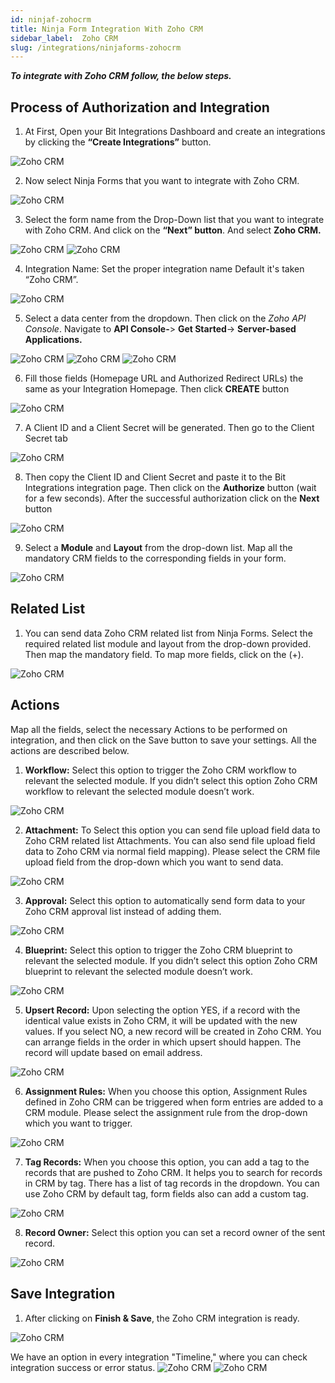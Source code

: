 ```yaml
---
id: ninjaf-zohocrm
title: Ninja Form Integration With Zoho CRM
sidebar_label:  Zoho CRM
slug: /integrations/ninjaforms-zohocrm
---
```



***To integrate with Zoho CRM follow, the below steps.***


## Process of Authorization and Integration
1.	At First, Open your Bit Integrations Dashboard and create an integrations by clicking the **“Create Integrations”** button.
 <Image src="zoho-crm/_create-integration" alt="Zoho CRM" w="1020" h="350" />


2. Now select Ninja Forms that you want to integrate with Zoho CRM.
 <Image src="zoho-crm/_select-contact-form-7" alt="Zoho CRM" w="1020" h="350" />

3.	Select the form name from the Drop-Down list that you want to integrate with Zoho CRM. And click on the **“Next” button**. And select **Zoho CRM.**
 <Image src="zoho-crm/_ninja-form" alt="Zoho CRM" w="1020" h="350" />
 <Image src="zoho-crm/_select-zoho-crm" alt="Zoho CRM" w="1020" h="350" />

4.	Integration Name: Set the proper integration name Default it's taken “Zoho CRM”.
 <Image src="zoho-crm/_integration-name" alt="Zoho CRM" w="1020" h="350" />

5. Select a data center from the dropdown. Then click on the *Zoho API Console*. Navigate to **API Console-**> **Get Started**-> **Server-based Applications.** 
 <Image src="zoho-crm/_data-center" alt="Zoho CRM" w="1020" h="350" />
 <Image src="zoho-crm/_get-started" alt="Zoho CRM" w="1020" h="350" />
 <Image src="zoho-crm/_server-based-applications" alt="Zoho CRM" w="1020" h="350" />


6.	Fill those fields (Homepage URL and Authorized Redirect URLs) the same as your Integration Homepage. Then click **CREATE** button
 <Image src="zoho-crm/_create-api" alt="Zoho CRM" w="1020" h="350" />

 
7.	A Client ID and a Client Secret will be generated. Then go to the Client Secret tab
 <Image src="zoho-crm/_client-id-and-secret" alt="Zoho CRM" w="1020" h="300" />

8.	Then copy the Client ID and Client Secret and paste it to the Bit Integrations integration page. Then click on the **Authorize** button (wait for a few seconds). After the successful authorization click on the **Next** button
 <Image src="zoho-crm/_authorize" alt="Zoho CRM" w="1020" h="300" />

9.	Select a **Module** and **Layout** from the drop-down list. Map all the mandatory CRM fields to the corresponding fields in your form.
 <Image src="zoho-crm/_select-module" alt="Zoho CRM" w="1020" h="300" />

## Related List
1. You can send data Zoho CRM related list from Ninja Forms. Select the required related list module and layout from the drop-down provided. Then map the mandatory field. To map more fields, click on the (+).
 <Image src="zoho-crm/_related-list" alt="Zoho CRM" w="1020" h="350" />

## Actions

Map all the fields, select the necessary Actions to be performed on integration, and then click on the Save button to save your settings. All the actions are described below.

1. **Workflow:** Select this option to trigger the Zoho CRM workflow to relevant the selected module. If you didn’t select this option Zoho CRM workflow to relevant the selected module doesn’t work.
 <Image src="zoho-crm/_workflow-actions" alt="Zoho CRM" w="1020" h="350" />

2. **Attachment:** To Select this option you can send file upload field data to Zoho CRM related list Attachments. You can also send file upload field data to Zoho CRM via normal field mapping). Please select the CRM file upload field from the drop-down which you want to send data.
 <Image src="zoho-crm/_attachments-actions" alt="Zoho CRM" w="1020" h="350" />


3. **Approval:** Select this option to automatically send form data to your Zoho CRM approval list instead of adding them.
 <Image src="zoho-crm/_approval-actions" alt="Zoho CRM" w="1020" h="350" />

4. **Blueprint:** Select this option to trigger the Zoho CRM blueprint to relevant the selected module. If you didn’t select this option Zoho CRM blueprint to relevant the selected module doesn’t work.
 <Image src="zoho-crm/_blueprint" alt="Zoho CRM" w="1020" h="350" />

5. **Upsert Record:** Upon selecting the option YES, if a record with the identical value exists in Zoho CRM, it will be updated with the new values. If you select NO, a new record will be created in Zoho CRM. You can arrange fields in the order in which upsert should happen. The record will update based on email address.
 <Image src="zoho-crm/_upsert-record-actions" alt="Zoho CRM" w="1020" h="350" />

6. **Assignment Rules:** When you choose this option, Assignment Rules defined in Zoho CRM can be triggered when form entries are added to a CRM module. Please select the assignment rule from the drop-down which you want to trigger.
 <Image src="zoho-crm/_assignment-rules-actions" alt="Zoho CRM" w="1020" h="350" />

7. **Tag Records:** When you choose this option, you can add a tag to the records that are pushed to Zoho CRM. It helps you to search for records in CRM by tag. There has a list of tag records in the dropdown. You can use Zoho CRM by default tag, form fields also can add a custom tag.
 <Image src="zoho-crm/_add-tag-actions" alt="Zoho CRM" w="1020" h="350" />

8. **Record Owner:** Select this option you can set a record owner of the sent record.
 <Image src="zoho-crm/_record-owner-actions" alt="Zoho CRM" w="1020" h="350" />


## Save Integration
1.	After clicking on **Finish & Save**, the Zoho CRM integration is ready.
 <Image src="zoho-crm/_finish-and-save" alt="Zoho CRM" w="1020" h="350" />

  We have an option in every integration "Timeline," where you can check integration success or error status.
   <Image src="zoho-crm/_integrations-dashbord" alt="Zoho CRM" w="1020" h="350" />
   <Image src="zoho-crm/_timeline" alt="Zoho CRM" w="1020" h="350" />

